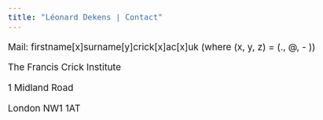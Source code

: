 ```yaml
---
title: "Léonard Dekens | Contact"
---
```


<style type="text/css">
  body{
  font-size: 14pt;
}
</style>
Mail: firstname[x]surname[y]crick[x]ac[x]uk
(where (x, y, z) = (., @, - ))

The Francis Crick Institute

1 Midland Road

London NW1 1AT   